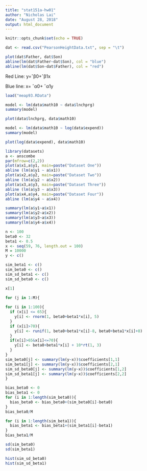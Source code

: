 ```yaml
---
title: "stat151a-hw01"
author: "Nicholas Lai"
date: "August 28, 2018"
output: html_document
---
```


```r
knitr::opts_chunk$set(echo = TRUE)
```

```r
dat <- read.csv("PearsonHeightData.txt", sep = "\t")

plot(dat$Father, dat$Son)
abline(lm(dat$Father~dat$Son), col = "blue")
abline(lm(dat$Son~dat$Father), col = "red")

```

Red Line: y=ˆβ0+ˆβ1x

Blue line: x= ˆα0+ ˆα1y

```r
load("meap93.RData")

model <- lm(data$math10 ~ data$lnchprg)
summary(model)

plot(data$lnchprg, data$math10)
```

```r
model <- lm(data$math10 ~ log(data$expend))
summary(model)

plot(log(data$expend), data$math10)
```

```r
library(datasets)
a <- anscombe
par(mfrow=c(2,2))
plot(a$x1,a$y1, main=paste("Dataset One"))
abline (lm(a$y1 ~ a$x1))
plot(a$x2,a$y2, main=paste("Dataset Two"))
abline (lm(a$y2 ~ a$x2))
plot(a$x3,a$y3, main=paste("Dataset Three"))
abline (lm(a$y3 ~ a$x3))
plot(a$x4,a$y4, main=paste("Dataset Four"))
abline (lm(a$y4 ~ a$x4))

summary(lm(a$y1~a$x1))
summary(lm(a$y2~a$x2))
summary(lm(a$y3~a$x3))
summary(lm(a$y4~a$x4))
```

```r
n <- 100
beta0 <- 32
beta1 <- 0.5
x <- seq(59, 76, length.out = 100)
M = 10000
y <- c()

sim_beta1 <- c()
sim_beta0 <- c()
sim_sd_beta1 <- c()
sim_sd_beta0 <- c()

x[1]
```

```r
for (j in 1:M){
  
for (i in 1:100){
  if (x[i] <= 65){
    y[i] <- rnorm(1, beta0+beta1*x[i], 5)
  }
  if (x[i]>70){
    y[i] <- runif(1, beta0+beta1*x[i]-8, beta0+beta1*x[i]+8)
  }
  if(x[i]>65&x[i]<=70){
    y[i] <- beta0+beta1*x[i] + 10*rt(1, 3)
  }
}
sim_beta0[j] <- summary(lm(y~x))$coefficients[1,1]
sim_beta1[j] <- summary(lm(y~x))$coefficients[2,1]
sim_sd_beta0[j] <- summary(lm(y~x))$coefficients[1,2]
sim_sd_beta1[j] <- summary(lm(y~x))$coefficients[2,2]
}

bias_beta0 <- 0
bias_beta1 <- 0
for (i in 1:length(sim_beta0)){
  bias_beta0 <- bias_beta0+(sim_beta0[i]-beta0)
}
bias_beta0/M

for (i in 1:length(sim_beta1)){
  bias_beta1 <- bias_beta1+(sim_beta1[i]-beta1)
}
bias_beta1/M
```

```r

sd(sim_beta0)
sd(sim_beta1)

hist(sim_sd_beta0)
hist(sim_sd_beta1)

```